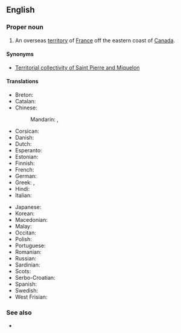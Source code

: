 {{also|Saint-Pierre and Miquelon}}
==English==
{{wikipedia}}

===Proper noun===
{{head|en|proper noun}}

# An overseas [[territory]] of [[France]] off the eastern coast of [[Canada]].

====Synonyms====
* {{qualifier|official name}} [[Territorial collectivity of Saint Pierre and Miquelon]]

====Translations====
{{trans-top|overseas territory of France}}
* Breton: {{t|br|Sant-Pêr-ha-Mikelon}}
* Catalan: {{t+|ca|Saint-Pierre i Miquelon}}
* Chinese:
*: Mandarin: {{t+|cmn|聖皮埃爾和密克隆|sc=Hani}}, {{t+|cmn|圣皮埃尔和密克隆|tr=Shèng Pí'āi'ěr hé Mìkèlóng|sc=Hani}}
* Corsican: {{t|co|Saint-Pierre è Miquelon}}
* Danish: {{t|da|Saint Pierre og Miquelon}}
* Dutch: {{t+|nl|Saint-Pierre en Miquelon}}
* Esperanto: {{t|eo|Sent-Piero kaj Mikelono}}
* Estonian: {{t|et|Saint-Pierre ja Miquelon}}
* Finnish: {{t+|fi|Saint-Pierre ja Miquelon}}
* French: {{t+|fr|Saint-Pierre-et-Miquelon}}
* German: {{t|de|Sankt Pierre und Miquelon}}
* Greek: {{t|el|Σαιν Πιέρ και Μικελόν}}, {{t|el|Άγιος Πέτρος και Μικελόν}}
* Hindi: {{t+|hi|सन्त पियर और मिकलान|m|sc=Deva}}
* Italian: {{t|it|Saint-Pierre e Miquelon}}
{{trans-mid}}
* Japanese: {{t|ja|サンピエール･ミクロン|tr=Sanpiēru-Mikuron}}
* Korean: {{t|ko|^생피에르 ^미클롱}}
* Macedonian: {{t|mk|Свети Пјер и Микело́н|m}}
* Malay: {{t|ms|Saint Pierre dan Miquelon}}
* Occitan: {{t|oc|Sant Pèire e Miquelon}}
* Polish: {{t+|pl|Saint-Pierre i Miquelon}}
* Portuguese: {{t|pt|São Pedro e Miquelon}}
* Romanian: {{t|ro|Saint Pierre și Miquelon}}
* Russian: {{t|ru|Сен-Пье́р и Микело́н|m|tr=Sɛn-Pʹjér i Mikelón}}
* Sardinian: {{t|sc|Saint-Pierre e Miquelon}}
* Scots: {{t|sco|Saunt Pierre an Miquelon}}
* Serbo-Croatian: {{t|sh|Sveti Petar i Mikelon}}
* Spanish: {{t+|es|San Pedro y Miquelón}}
* Swedish: {{t|sv|Saint Pierre och Miquelon}}
* West Frisian: {{t|fy|Sint-Pierre en Miquelon|n}}
{{trans-bottom}}

===See also===
* {{l|en|Appendix:Countries of the world|Countries of the world}}